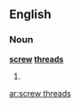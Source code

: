 ==English==

===Noun===
'''[[screw]] [[threads]]'''

# {{plural of|[[screw thread]]}}

[[ar:screw threads]]